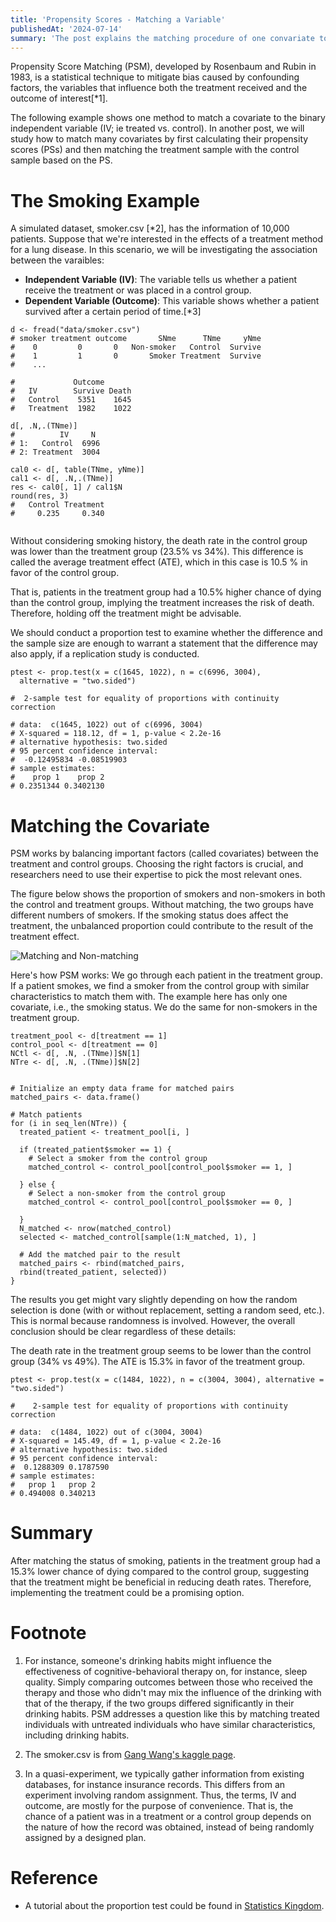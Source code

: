 ```yaml
---
title: 'Propensity Scores - Matching a Variable'
publishedAt: '2024-07-14'
summary: 'The post explains the matching procedure of one convariate to an independent variable.'
---
```

Propensity Score Matching (PSM), developed by Rosenbaum and Rubin in 1983, is a statistical technique to mitigate bias caused by confounding factors, the variables that influence both the treatment received and the outcome of interest[*1].

The following example shows one method to match a covariate to the binary independent variable (IV; ie treated vs. control). In another post, we will study how to match many covariates by first calculating their propensity scores (PSs) and then matching the treatment sample with the control sample based on the PS. 

# The Smoking Example 
A simulated dataset, smoker.csv [*2], has the information of 10,000 patients. Suppose that we're interested in the effects of a treatment method for a lung disease. In this scenario, we will be investigating the association between the varaibles:

* **Independent Variable (IV)**: The variable tells us whether a patient receive the treatment or was placed in a control group.
* **Dependent Variable (Outcome)**: This variable shows whether a patient survived after a certain period of time.[*3]

```{R}
d <- fread("data/smoker.csv")
# smoker treatment outcome       SNme      TNme     yNme
#    0         0       0   Non-smoker   Control  Survive
#    1         1       0       Smoker Treatment  Survive
#    ...

#             Outcome
#   IV        Survive Death
#   Control    5351    1645
#   Treatment  1982    1022

d[, .N,.(TNme)]
#          IV     N
# 1:   Control  6996
# 2: Treatment  3004

cal0 <- d[, table(TNme, yNme)]
cal1 <- d[, .N,.(TNme)]
res <- cal0[, 1] / cal1$N
round(res, 3)
#   Control Treatment 
#     0.235     0.340 


```

Without considering smoking history, the death rate in the control group was lower than the treatment group (23.5% vs 34%). This difference is called the average treatment effect (ATE), which in this case is 10.5 % in favor of the control group.

That is, patients in the treatment group had a 10.5% higher chance of dying than the control group, implying the treatment increases the risk of death. Therefore, holding off the treatment might be advisable.

We should conduct a proportion test to examine whether the difference and the sample size are enough to warrant a statement that the difference may also apply, if a replication study is conducted.  

```
ptest <- prop.test(x = c(1645, 1022), n = c(6996, 3004), 
  alternative = "two.sided")

#  2-sample test for equality of proportions with continuity correction

# data:  c(1645, 1022) out of c(6996, 3004)
# X-squared = 118.12, df = 1, p-value < 2.2e-16
# alternative hypothesis: two.sided
# 95 percent confidence interval:
#  -0.12495834 -0.08519903
# sample estimates:
#    prop 1    prop 2 
# 0.2351344 0.3402130 

```

# Matching the Covariate
PSM works by balancing important factors (called covariates) between the treatment and control groups. Choosing the right factors is crucial, and researchers need to use their expertise to pick the most relevant ones.

The figure below shows the proportion of smokers and non-smokers in both the control and treatment groups. Without matching, the two groups have different numbers of smokers. If the smoking status does affect the treatment, the unbalanced proportion could contribute to the result of the treatment effect. 

![Matching and Non-matching](/smoker.png)

Here's how PSM works: We go through each patient in the treatment group. If a patient smokes, we find a smoker from the control group with similar characteristics to match them with. The example here has only one covariate, i.e., the smoking status. We do the same for non-smokers in the treatment group.

```
treatment_pool <- d[treatment == 1]
control_pool <- d[treatment == 0]
NCtl <- d[, .N, .(TNme)]$N[1]
NTre <- d[, .N, .(TNme)]$N[2]


# Initialize an empty data frame for matched pairs
matched_pairs <- data.frame()

# Match patients
for (i in seq_len(NTre)) {
  treated_patient <- treatment_pool[i, ]

  if (treated_patient$smoker == 1) {
    # Select a smoker from the control group
    matched_control <- control_pool[control_pool$smoker == 1, ]
  
  } else {
    # Select a non-smoker from the control group
    matched_control <- control_pool[control_pool$smoker == 0, ]
    
  }
  N_matched <- nrow(matched_control)
  selected <- matched_control[sample(1:N_matched, 1), ]

  # Add the matched pair to the result
  matched_pairs <- rbind(matched_pairs, 
  rbind(treated_patient, selected))
}
```

The results you get might vary slightly depending on how the random selection is done (with or without replacement, setting a random seed, etc.). This is normal because randomness is involved. However, the overall conclusion should be clear regardless of these details:

The death rate in the treatment group seems to be lower than the control group (34% vs 49%). The ATE is 15.3% in favor of the treatment group. 

```
ptest <- prop.test(x = c(1484, 1022), n = c(3004, 3004), alternative = "two.sided")

#    2-sample test for equality of proportions with continuity correction

# data:  c(1484, 1022) out of c(3004, 3004)
# X-squared = 145.49, df = 1, p-value < 2.2e-16
# alternative hypothesis: two.sided
# 95 percent confidence interval:
#  0.1288309 0.1787590
# sample estimates:
#   prop 1   prop 2 
# 0.494008 0.340213 

```

# Summary
After matching the status of smoking, patients in the treatment group had a 15.3% lower chance of dying compared to the control group, suggesting that the treatment might be beneficial in reducing death rates. Therefore, implementing the treatment could be a promising option.

# Footnote
1. For instance, someone's drinking habits might influence the effectiveness of cognitive-behavioral therapy on, for instance, sleep quality. Simply comparing outcomes between those who received the therapy and those who didn't may mix the influence of the drinking with that of the therapy, if the two groups differed significantly in their drinking habits. PSM addresses a question like this by matching treated individuals with untreated individuals who have similar characteristics, including drinking habits.

2. The smoker.csv is from [Gang Wang's kaggle page](https://www.kaggle.com/code/gangwang0/simple-matching-in-r).

3. In a quasi-experiment, we typically gather information from existing databases, for instance insurance records. This differs from an experiment involving random assignment. Thus, the terms, IV and outcome, are mostly for the purpose of convenience. That is, the chance of a patient was in a treatment or a control group depends on the nature of how the record was obtained, instead of being randomly assigned by a designed plan.

# Reference
* A tutorial about the proportion test could be found in [Statistics Kingdom](https://www.statskingdom.com/doc_proportion_test.html).
